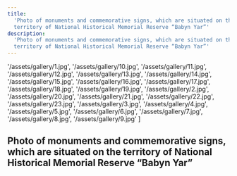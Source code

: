 ```yaml
---
title:
  'Photo of monuments and commemorative signs, which are situated on the
  territory of National Historical Memorial Reserve “Babyn Yar”'
description:
  'Photo of monuments and commemorative signs, which are situated on the
  territory of National Historical Memorial Reserve “Babyn Yar”'
---
```



  '/assets/gallery/1.jpg',
  '/assets/gallery/10.jpg',
  '/assets/gallery/11.jpg',
  '/assets/gallery/12.jpg',
  '/assets/gallery/13.jpg',
  '/assets/gallery/14.jpg',
  '/assets/gallery/15.jpg',
  '/assets/gallery/16.jpg',
  '/assets/gallery/17.jpg',
  '/assets/gallery/18.jpg',
  '/assets/gallery/19.jpg',
  '/assets/gallery/2.jpg',
  '/assets/gallery/20.jpg',
  '/assets/gallery/21.jpg',
  '/assets/gallery/22.jpg',
  '/assets/gallery/23.jpg',
  '/assets/gallery/3.jpg',
  '/assets/gallery/4.jpg',
  '/assets/gallery/5.jpg',
  '/assets/gallery/6.jpg',
  '/assets/gallery/7.jpg',
  '/assets/gallery/8.jpg',
  '/assets/gallery/9.jpg'
]

## Photo of monuments and commemorative signs, which are situated on the territory of National Historical Memorial Reserve “Babyn Yar”

<MultiCarousel client:load slides={images} />
